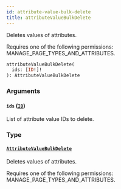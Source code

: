 ```yaml
---
id: attribute-value-bulk-delete
title: attributeValueBulkDelete
---
```



Deletes values of attributes. 

Requires one of the following permissions: MANAGE_PAGE_TYPES_AND_ATTRIBUTES.

```graphql
attributeValueBulkDelete(
  ids: [ID!]!
): AttributeValueBulkDelete
```


### Arguments

#### `ids` ([`ID`](../../../developer/api-reference/scalars/id))

List of attribute value IDs to delete.


### Type

#### [`AttributeValueBulkDelete`](../../../developer/api-reference/objects/attribute-value-bulk-delete) 

Deletes values of attributes. 

Requires one of the following permissions: MANAGE_PAGE_TYPES_AND_ATTRIBUTES.




